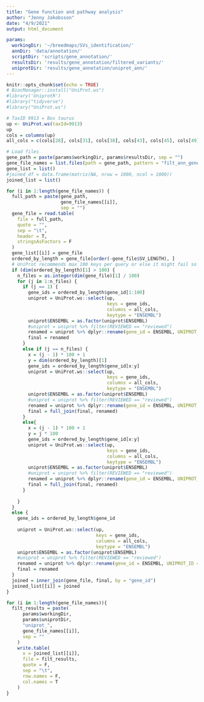 ```yaml
---
title: "Gene function and pathway analysis"
author: "Jenny Jakobsson"
date: "4/9/2021"
output: html_document

params:
  workingDir: '~/breedmaps/SVs_identification/'
  annDir: 'data/annotation/'
  scriptDir: 'scripts/gene_annotation/'
  resultsDir: 'results/gene_annotation/filtered_variants/'
  uniprotDir: 'results/gene_annotation/uniprot_ann/'
---
```


```r
knitr::opts_chunk$set(echo = TRUE)
# BiocManager::install("UniProt.ws")
#library('UniprotR')
#library("tidyverse")
#library("UniProt.ws")

```


```r
# TaxID 9913 = Bos taurus
up <- UniProt.ws(taxId=9913)
up
cols = columns(up)
all_cols = c(cols[28], cols[31], cols[38], cols[43], cols[45], cols[49], cols[56], cols[63], cols[66], cols[69], cols[72], cols[86], cols[88], cols[102], cols[104:105], cols[117])

```

```r
# Load files
gene_path = paste(params$workingDir, params$resultsDir, sep = "")
gene_file_names = list.files(path = gene_path, pattern = "filt_ann_gene*")
gene_list = list()
#joined_df = data.frame(matrix(NA, nrow = 1000, ncol = 1000))
joined_list = list()

for (i in 1:length(gene_file_names)) {
  full_path = paste(gene_path,
                    gene_file_names[[i]],
                    sep = "")
  gene_file = read.table(
    file = full_path,
    quote = "",
    sep = "\t",
    header = T,
    stringsAsFactors = F
  )
  gene_list[[i]] = gene_file
  ordered_by_length = gene_file[order(-gene_file$SV_LENGTH), ]
  # UniProt recommends max 100 keys per query or else it might fail so for files with more than 100 variants I chose the 100 longest SVs
  if (dim(ordered_by_length)[1] > 100) {
    n_files = as.integer(dim(gene_file)[1] / 100)
    for (j in 1:n_files) {
      if (j == 1) {
        gene_ids = ordered_by_length$gene_id[1:100]
        uniprot = UniProt.ws::select(up,
                                     keys = gene_ids,
                                     columns = all_cols,
                                     keytype = "ENSEMBL")
        uniprot$ENSEMBL = as.factor(uniprot$ENSEMBL)
        #uniprot = uniprot %>% filter(REVIEWED == "reviewed")
        renamed = uniprot %>% dplyr::rename(gene_id = ENSEMBL, UNIPROT_ID = ID)
        final = renamed
      }
      else if (j == n_files) {
        x = (j - 1) * 100 + 1
        y = dim(ordered_by_length)[1]
        gene_ids = ordered_by_length$gene_id[x:y]
        uniprot = UniProt.ws::select(up,
                                     keys = gene_ids,
                                     columns = all_cols,
                                     keytype = "ENSEMBL")
        uniprot$ENSEMBL = as.factor(uniprot$ENSEMBL)
        #uniprot = uniprot %>% filter(REVIEWED == "reviewed")
        renamed = uniprot %>% dplyr::rename(gene_id = ENSEMBL, UNIPROT_ID = ID)
        final = full_join(final, renamed)
      }
      else{
        x = (j - 1) * 100 + 1
        y = j * 100
        gene_ids = ordered_by_length$gene_id[x:y]
        uniprot = UniProt.ws::select(up,
                                     keys = gene_ids,
                                     columns = all_cols,
                                     keytype = "ENSEMBL")
        uniprot$ENSEMBL = as.factor(uniprot$ENSEMBL)
        #uniprot = uniprot %>% filter(REVIEWED == "reviewed")
        renamed = uniprot %>% dplyr::rename(gene_id = ENSEMBL, UNIPROT_ID = ID)
        final = full_join(final, renamed)
      }
      
    }
  }
  else {
    gene_ids = ordered_by_length$gene_id
    
    uniprot = UniProt.ws::select(up,
                                 keys = gene_ids,
                                 columns = all_cols,
                                 keytype = "ENSEMBL")
    uniprot$ENSEMBL = as.factor(uniprot$ENSEMBL)
    #uniprot = uniprot %>% filter(REVIEWED == "reviewed")
    renamed = uniprot %>% dplyr::rename(gene_id = ENSEMBL, UNIPROT_ID = ID)
    final = renamed
  }
  joined = inner_join(gene_file, final, by = "gene_id")
  joined_list[[i]] = joined
}

```



```r
for (i in 1:length(gene_file_names)){
  filt_results = paste(
      params$workingDir,
      params$uniprotDir,
      "uniprot_",
      gene_file_names[[i]],
      sep = ""
    )
    write.table(
      x = joined_list[[i]],
      file = filt_results,
      quote = F,
      sep = "\t",
      row.names = F,
      col.names = T
    )
}

```



